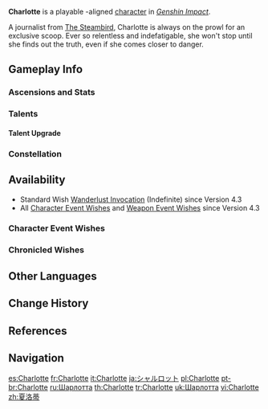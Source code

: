 {{CharacterTabs}}
{{About|the playable character|the [[Genius Invokation TCG]] Character Card|Charlotte (Character Card)}}
{{Character Infobox
|image            = <gallery>
Charlotte Card.png|Card
Character Charlotte Full Wish.png|Wish
Character Charlotte Game.png|In-Game
</gallery>

<!--Playable Character Information-->
|type             = Playable
|quality          = 4
|weapon           = Catalyst
|element          = Cryo
|arkhe            = Pneuma

<!--Character Information-->
|name             = Charlotte
|birthday         = April 10th
|constellation    = Hualina Veritas
|region           = Fontaine
|affiliation      = The Steambird
|dish             = Exclusive Scoop: Gourmet Column
|namecard         = Charlotte: Exclusive
|obtain           = [[Wishes]]
|releaseDate      = 2023-11-08

|title            = Lens of Verity
|title2           = Reporter of The Steambird
|ancestry         = <!-- Clan/family -->
|father           = Galanopoulo
|mother           = Gagnepetit
|spouse           = 
|sibling          = 
|child            = 
|relative         = 
|voiceEN          = [[imdb:nm3622625|Maya Aoki Tuttle]]<ref name="Version 3.7 Trailer">YouTube: [https://youtu.be/0fEtfzr0fpY Version 3.7 "Duel! The Summoners' Summit!" Trailer] (Video Description)</ref>
|voiceCN          = [https://zh.moegirl.org.cn/阮从青 Ruan Congqing ({{zh|阮从青 }})]<ref>Bilibili: [https://www.bilibili.com/video/BV1MM4y1t7v1/ {{zh|《原神》3.7版本PV：「决斗！召唤之巅！」}}] (Video Description)</ref>
|voiceJP          = {{w|Azumi Waki|Waki Azumi ({{ja|和氣あず未}})}}<ref>Twitter: [https://twitter.com/Genshin_7/status/1657359088739840000 JP VA Announcement]</ref>
|voiceKR          = [https://namu.wiki/w/신온유 Shin On-yu ({{ko|신온유}})]<ref>YouTube: [https://youtu.be/L8g86a_LVQ8 {{ko|원신 &vert; 3.7 버전 PV: 「듀얼! 소환왕 결정전!」}}] (Video Description)</ref>
|dialoguereward   = 
}}
'''Charlotte''' is a playable {{Pneuma}}-aligned {{Cryo}} [[character]] in ''[[Genshin Impact]]''.

A journalist from [[The Steambird]], Charlotte is always on the prowl for an exclusive scoop. Ever so relentless and indefatigable, she won't stop until she finds out the truth, even if she comes closer to danger.

==Gameplay Info==
===Ascensions and Stats===
{{Character Ascensions and Stats}}

===Talents===
{{Talent Table}}

====Talent Upgrade====
{{Talent Upgrade}}

===Constellation===
{{Constellation Table}}

==Availability==
* Standard Wish [[Wanderlust Invocation]] (Indefinite) since Version 4.3
* All [[Character Event Wishes]] and [[Weapon Event Wishes]] since Version 4.3

===Character Event Wishes===
{{Featured}}
===Chronicled Wishes===
{{Featured|chronicled=1}}

==Other Languages==
{{Other Languages
|default_hidden = 1
|en        = Charlotte
|zhs       = 夏洛蒂
|zhs_rm    = Xiàluòdì
|zht       = 夏洛蒂
|zht_rm    = Xiàluòdì
|ja        = シャルロット
|ja_rm     = Sharurotto
|ko        = 샤를로트
|es        = Charlotte
|fr        = Charlotte
|ru        = Шарлотта
|th        = Charlotte
|vi        = Charlotte
|de        = Charlotte
|id        = Charlotte
|pt        = Charlotte
|tr        = Charlotte
|it        = Charlotte
}}

==Change History==
{{Change History|4.2|introduced=3.7}}

==References==
{{Reflist}}

==Navigation==
{{Character Navbox}}

[[es:Charlotte]]
[[fr:Charlotte]]
[[it:Charlotte]]
[[ja:シャルロット]]
[[pl:Charlotte]]
[[pt-br:Charlotte]]
[[ru:Шарлотта]]
[[th:Charlotte]]
[[tr:Charlotte]]
[[uk:Шарлотта]]
[[vi:Charlotte]]
[[zh:夏洛蒂]]